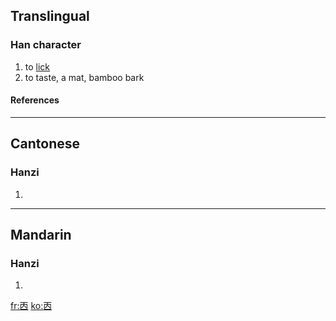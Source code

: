 ==Translingual==
===Han character===
{{Han char|rad=一|as=05|sn=6|four=|canj=一人田 (MOW)}}
# to [[lick]]
# to taste, a mat, bamboo bark
====References====
{{Han ref|kx=0078.030|hdz=10019.020|uh=3401|ud=13313}}

----
==Cantonese==
===Hanzi===
{{yue-hanzi|jyut=|y=tim2}}
# {{defn|Cantonese}}

----
==Mandarin==
===Hanzi===
{{cmn-hanzi|pin=[[tiǎn]] (tian3), [[tiàn]] (tian4)|wg=t'ien<sup>3</sup>, t'ien<sup>4</sup>}}
# {{defn|Mandarin}}

[[fr:㐁]]
[[ko:㐁]]